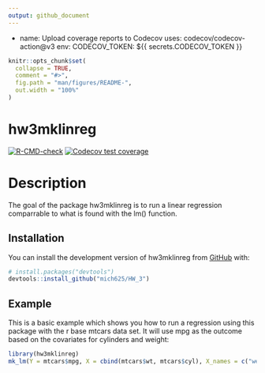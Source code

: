```yaml
---
output: github_document 
---
```


<!-- README.md is generated from README.Rmd. Please edit that file -->

- name: Upload coverage reports to Codecov
  uses: codecov/codecov-action@v3
  env:
    CODECOV_TOKEN: ${{ secrets.CODECOV_TOKEN }}

```r
knitr::opts_chunk$set(
  collapse = TRUE,
  comment = "#>",
  fig.path = "man/figures/README-",
  out.width = "100%"
)
```

# hw3mklinreg  

<!-- badges: start -->
[![R-CMD-check](https://github.com/mich625/HW_4/actions/workflows/R-CMD-check.yaml/badge.svg)](https://github.com/mich625/HW_4/actions/workflows/R-CMD-check.yaml)
[![Codecov test coverage](https://codecov.io/gh/mich625/HW_4/branch/main/graph/badge.svg)](https://app.codecov.io/gh/mich625/HW_4?branch=main)
<!-- badges: end -->

# Description  
The goal of the package hw3mklinreg is to run a linear regression comparrable to what is found with the lm() function.

## Installation

You can install the development version of hw3mklinreg from [GitHub](https://github.com/) with:

``` r
# install.packages("devtools")
devtools::install_github("mich625/HW_3")
```

## Example

This is a basic example which shows you how to run a regression using this package with the r base mtcars data set. It will use mpg as the outcome based on the covariates for cylinders and weight:

```r
library(hw3mklinreg)
mk_lm(Y = mtcars$mpg, X = cbind(mtcars$wt, mtcars$cyl), X_names = c("weight", "cylinders"))
```

